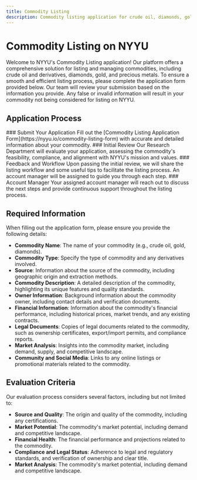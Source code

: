```yaml
---
title: Commodity Listing
description: Commodity listing application for crude oil, diamonds, gold, and precious metals
---
```



# Commodity Listing on NYYU

Welcome to NYYU's Commodity Listing application! Our platform offers a comprehensive solution for listing and managing commodities, including crude oil and derivatives, diamonds, gold, and precious metals. To ensure a smooth and efficient listing process, please complete the application form provided below. Our team will review your submission based on the information you provide. Any false or invalid information will result in your commodity not being considered for listing on NYYU.

## Application Process

<Steps>
<Step>
### Submit Your Application
Fill out the [Commodity Listing Application Form](https://nyyu.io/commodity-listing-form) with accurate and detailed information about your commodity.
</Step>

<Step>
### Initial Review
Our Research Department will evaluate your application, assessing the commodity's feasibility, compliance, and alignment with NYYU's mission and values.
</Step>

<Step>
### Feedback and Workflow
Upon passing the initial review, we will share the listing workflow and some useful tips to facilitate the listing process. An account manager will be assigned to guide you through each step.
</Step>

<Step>
### Account Manager
Your assigned account manager will reach out to discuss the next steps and provide continuous support throughout the listing process.
</Step>

</Steps>

## Required Information

When filling out the application form, please ensure you provide the following details:

- **Commodity Name**: The name of your commodity (e.g., crude oil, gold, diamonds).
- **Commodity Type**: Specify the type of commodity and any derivatives involved.
- **Source**: Information about the source of the commodity, including geographic origin and extraction methods.
- **Commodity Description**: A detailed description of the commodity, highlighting its unique features and quality standards.
- **Owner Information**: Background information about the commodity owner, including contact details and verification documents.
- **Financial Information**: Information about the commodity's financial performance, including historical prices, market trends, and any existing contracts.
- **Legal Documents**: Copies of legal documents related to the commodity, such as ownership certificates, export/import permits, and compliance reports.
- **Market Analysis**: Insights into the commodity market, including demand, supply, and competitive landscape.
- **Community and Social Media**: Links to any online listings or promotional materials related to the commodity.

## Evaluation Criteria

Our evaluation process considers several factors, including but not limited to:

- **Source and Quality**: The origin and quality of the commodity, including any certifications.
- **Market Potential**: The commodity's market potential, including demand and competitive landscape.
- **Financial Health**: The financial performance and projections related to the commodity.
- **Compliance and Legal Status**: Adherence to legal and regulatory standards, and verification of ownership and clear title.
- **Market Analysis**: The commodity's market potential, including demand and competitive landscape.
